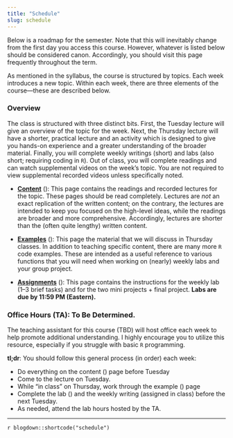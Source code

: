 ```yaml
---
title: "Schedule"
slug: schedule
---
```


Below is a roadmap for the semester. Note that this will inevitably change from the first day you access this course. However, whatever is listed below should be considered canon. Accordingly, you should visit this page frequently throughout the term.

As mentioned in the syllabus, the course is structured by topics. Each week introduces a new topic. Within each week, there are three elements of the course---these are described below.

### Overview

The class is structured with three distinct bits. First, the Tuesday lecture will give an overview of the topic for the week. Next, the Thursday lecture will have a shorter, practical lecture and an activity which is designed to give you hands-on experience and a greater understanding of the broader material. Finally, you will complete weekly writings (short) and labs (also short; requiring coding in `R`). Out of class, you will complete readings and can watch supplemental videos on the week's topic. You are not required to view supplemental recorded videos unless specifically noted.

- [**Content**](/content/) (<i class="fas fa-book-reader"></i>): This page contains the readings and recorded lectures for the topic. These pages should be read completely. Lectures are *not* an exact replication of the written content; on the contrary, the lectures are intended to keep you focused on the high-level ideas, while the readings are broader and more comprehensive. Accordingly, lectures are shorter than the (often quite lengthy) written content.

- [**Examples**](/example/) (<i class="fas fa-laptop-code"></i>): This page the material that we will discuss in Thursday classes. In addition to teaching specific content, there are many more `R` code examples. These are intended as a useful reference to various functions that you will need when working on (nearly) weekly labs and your group project.

- [**Assignments**](/assignment/) (<i class="fas fa-pencil-ruler"></i>): This page contains the instructions for the weekly lab (1–3 brief tasks) and for the two mini projects + final project. **Labs are due by 11:59 PM (Eastern).**

### Office Hours (TA): To Be Determined.

The teaching assistant for this course (TBD) will host office each week to help promote additional understanding. I highly encourage you to utilize this resource, especially if you struggle with basic `R` programming.



:::note
**tl;dr**: You should follow this general process (in order) each week:

- Do everything on the content (<i class="fas fa-book-reader"></i>) page before Tuesday
- Come to the lecture on Tuesday.
- While "in class" on Thursday, work through the example (<i class="fas fa-laptop-code"></i>) page
- Complete the lab (<i class="fas fa-pencil-ruler"></i>) and the weekly writing (assigned in class) before the next Tuesday.
- As needed, attend the lab hours hosted by the TA.
:::

---

`r blogdown::shortcode("schedule")`

